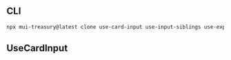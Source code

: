 
<Meta title="Hook/useCardInput" />

## CLI

```sh
npx mui-treasury@latest clone use-card-input use-input-siblings use-expiry-input
```

## UseCardInput

<Source code={raw} language="tsx" />
